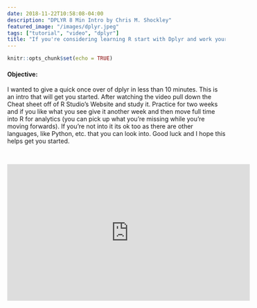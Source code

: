```yaml
---
date: 2018-11-22T10:58:08-04:00
description: "DPLYR 8 Min Intro by Chris M. Shockley"
featured_image: "/images/dplyr.jpeg"
tags: ["tutorial", "video", "dplyr"]
title: "If you're considering learning R start with Dplyr and work your way from there!"
---
```


```r
knitr::opts_chunk$set(echo = TRUE)
```


#### Objective:

I wanted to give a quick once over of dplyr in less than 10 minutes.  This is an intro that will get you started.  After watching the video pull down the Cheat sheet off of R Studio's Website and study it.  Practice for two weeks and if you like what you see give it another week and then move full time into R for analytics (you can pick up what you're missing while you're moving forwards).  If you're not into it its ok too as there are other languages, like Python, etc. that you can look into.  Good luck and I hope this helps get you started.

<br>


<iframe width="560" height="315" src="https://www.youtube.com/embed/hfX4YaBsDmA" frameborder="0" allow="accelerometer; autoplay; encrypted-media; gyroscope; picture-in-picture" allowfullscreen></iframe>